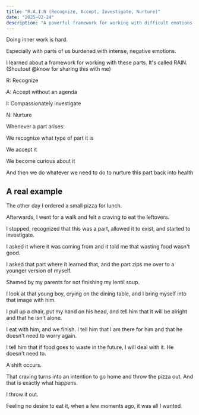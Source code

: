 ```yaml
---
title: "R.A.I.N (Recognize, Accept, Investigate, Nurture)"
date: "2025-02-24"
description: "A powerful framework for working with difficult emotions and inner parts"
---
```


Doing inner work is hard.

Especially with parts of us burdened with intense, negative emotions.

I learned about a framework for working with these parts. It's called RAIN. (Shoutout @know for sharing this with me)

R: Recognize

A: Accept without an agenda

I: Compassionately investigate

N: Nurture

Whenever a part arises:

We recognize what type of part it is

We accept it

We become curious about it

And then we do whatever we need to do to nurture this part back into health


## A real example

The other day I ordered a small pizza for lunch.

Afterwards, I went for a walk and felt a craving to eat the leftovers.

I stopped, recognized that this was a part, allowed it to exist, and started to investigate.

I asked it where it was coming from and it told me that wasting food wasn't good.

I asked that part where it learned that, and the part zips me over to a younger version of myself.

Shamed by my parents for not finishing my lentil soup.

I look at that young boy, crying on the dining table, and I bring myself into that image with him.

I pull up a chair, put my hand on his head, and tell him that it will be alright and that he isn't alone.

I eat with him, and we finish. I tell him that I am there for him and that he doesn't need to worry again.

I tell him that if food goes to waste in the future, I will deal with it. He doesn't need to.

A shift occurs.

That craving turns into an intention to go home and throw the pizza out. And that is exactly what happens.

I throw it out.

Feeling no desire to eat it, when a few moments ago, it was all I wanted.